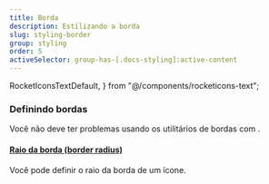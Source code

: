 ```yaml
---
title: Borda
description: Estilizando a borda
slug: styling-border
group: styling
order: 5
activeSelector: group-has-[.docs-styling]:active-content
---
```


  RocketIconsTextDefault,
} from "@/components/rocketicons-text";

### Definindo bordas
Você não deve ter problemas usando os utilitários de bordas com <RocketIconsText />.
<br />
#### [Raio da borda (border radius)](https://tailwindcss.com/docs/border-radius)
Você pode definir o raio da borda de um ícone.

